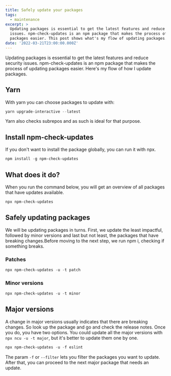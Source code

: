 ```yaml
---
title: Safely update your packages
tags:
  - maintenance
excerpt: >
  Updating packages is essential to get the latest features and reduce security
  issues. npm-check-updates is an npm package that makes the process of updating
  packages easier. This post shows what's my flow of updating packages.
date: '2022-03-21T23:00:00.000Z'
---
```


Updating packages is essential to get the latest features and reduce security issues. npm-check-updates is an npm package that makes the process of updating packages easier. Here's my flow of how I update packages.

## Yarn

With yarn you can choose packages to update with:

```powershell
yarn upgrade-interactive --latest
```

Yarn also checks subrepos and as such is ideal for that purpose.

## Install npm-check-updates

If you don't want to install the package globally, you can run it with npx.

```powershell
npm install -g npm-check-updates
```

## What does it do?

When you run the command below, you will get an overview of all packages that have updates available.&#x20;

```powershell
npx npm-check-updates
```

## Safely updating packages

We will be updating packages in turns. First, we update the least impactful, followed by minor versions and last but not least, the packages that have breaking changes.Before moving to the next step, we run npm i, checking if something breaks.

### Patches

```powershell
npx npm-check-updates -u -t patch
```

### Minor versions

```powershell
npx npm-check-updates -u -t minor
```

## Major versions

A change in major versions usually indicates that there are breaking changes. So look up the package and go and check the release notes. Once you do, you have two options. You could update all the major versions with `npx ncu -u -t major`, but it's better to update them one by one.

```powershell
npx npm-check-updates -u -f eslint
```

The param `-f` or `--filter` lets you filter the packages you want to update. After that, you can proceed to the next major package that needs an update.
